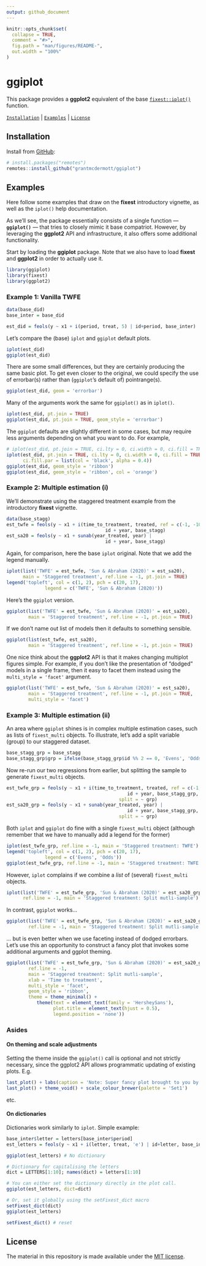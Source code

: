 ```yaml
---
output: github_document
---
```


<!-- README.md is generated from README.Rmd. Please edit that file -->

```r
knitr::opts_chunk$set(
  collapse = TRUE,
  comment = "#>",
  fig.path = "man/figures/README-",
  out.width = "100%"
)
```

# ggiplot

<!-- badges: start -->
<!-- badges: end -->

This package provides a **ggplot2** equivalent of the base 
[`fixest::iplot()`](https://lrberge.github.io/fixest/reference/coefplot.html)
function.

[`Installation`](#installation) | [`Examples`](#examples) | [`License`](#license)

## Installation

Install from [GitHub](https://github.com/):

``` r
# install.packages("remotes")
remotes::install_github("grantmcdermott/ggiplot")
```
## Examples

Here follow some examples that draw on the **fixest** introductory vignette,
as well as the `iplot()` help documentation. 

As we'll see, the package essentially consists of a single function &mdash; 
**`ggiplot()`** &mdash; that tries to closely mimic it base compatriot. However, 
by leveraging the **ggplot2** API and infrastructure, it also offers some 
additional functionality.

Start by loading the **ggiplot** package. Note that we also have to load 
**fixest** and **ggplot2** in order to actually use it.

```r
library(ggiplot)
library(fixest)
library(ggplot2)
```

### Example 1: Vanilla TWFE

```r
data(base_did)
base_inter = base_did

est_did = feols(y ~ x1 + i(period, treat, 5) | id+period, base_inter)
```

Let's compare the (base) `iplot` and `ggiplot` default plots.

```r
iplot(est_did)
ggiplot(est_did)
```

There are some small differences, but they are certainly producing the same
basic plot. To get even closer to the original, we could specify the use of 
errorbar(s) rather than (`ggiplot`'s default of) pointrange(s).

```r
ggiplot(est_did, geom = 'errorbar')
```

Many of the arguments work the same for `ggiplot()` as in `iplot()`.

```r
iplot(est_did, pt.join = TRUE)
ggiplot(est_did, pt.join = TRUE, geom_style = 'errorbar')
```

The `ggiplot` defaults are slightly different in some cases, but may require
less arguments depending on what you want to do. For example,

```r
# iplot(est_did, pt.join = TRUE, ci.lty = 0, ci.width = 0, ci.fill = TRUE)
iplot(est_did, pt.join = TRUE, ci.lty = 0, ci.width = 0, ci.fill = TRUE,
      ci.fill.par = list(col = 'black', alpha = 0.4))
ggiplot(est_did, geom_style = 'ribbon')
ggiplot(est_did, geom_style = 'ribbon', col = 'orange')
```

### Example 2: Multiple estimation (i)

We'll demonstrate using the staggered treatment example from the introductory 
**fixest** vignette.

```r
data(base_stagg)
est_twfe = feols(y ~ x1 + i(time_to_treatment, treated, ref = c(-1, -1000)) | 
								 	id + year, base_stagg)
est_sa20 = feols(y ~ x1 + sunab(year_treated, year) | 
								 	id + year, base_stagg)
```

Again, for comparison, here the base `iplot` original. Note that we add the 
legend manually.

```r
iplot(list('TWFE' = est_twfe, 'Sun & Abraham (2020)' = est_sa20),
      main = 'Staggered treatment', ref.line = -1, pt.join = TRUE)
legend('topleft', col = c(1, 2), pch = c(20, 17),
			  legend = c('TWFE', 'Sun & Abraham (2020)'))
```

Here's the `ggiplot` version.

```r
ggiplot(list('TWFE' = est_twfe, 'Sun & Abraham (2020)' = est_sa20),
        main = 'Staggered treatment', ref.line = -1, pt.join = TRUE)
```

If we don't name out list of models then it defaults to something sensible.

```r
ggiplot(list(est_twfe, est_sa20),
        main = 'Staggered treatment', ref.line = -1, pt.join = TRUE)
```

One nice think about the **ggplot2** API is that it makes changing multiplot
figures simple. For example, if you don't like the presentation of "dodged" 
models in a single frame, then it easy to facet them instead using 
the `multi_style = 'facet'` argument.

```r
ggiplot(list('TWFE' = est_twfe, 'Sun & Abraham (2020)' = est_sa20),
        main = 'Staggered treatment', ref.line = -1, pt.join = TRUE,
        multi_style = 'facet')
```

### Example 3: Multiple estimation (ii)

An area where `ggiplot` shines is in complex multiple estimation cases, such
as lists of `fixest_multi` objects. To illustrate, let's add a split variable
(group) to our staggered dataset.

```r
base_stagg_grp = base_stagg
base_stagg_grp$grp = ifelse(base_stagg_grp$id %% 2 == 0, 'Evens', 'Odds')
```

Now re-run our two regressions from earlier, but splitting the sample to
generate `fixest_multi` objects.

```r
est_twfe_grp = feols(y ~ x1 + i(time_to_treatment, treated, ref = c(-1, -1000)) | 
										 	id + year, base_stagg_grp, 
										 split = ~ grp)
est_sa20_grp = feols(y ~ x1 + sunab(year_treated, year) | 
										 	id + year, base_stagg_grp, 
										 split = ~ grp)
```

Both `iplot` and `ggiplot` do fine with a single `fixest_multi` object (although
remember that we have to manually add a legend for the former)

```r
iplot(est_twfe_grp, ref.line = -1, main = 'Staggered treatment: TWFE')
legend('topleft', col = c(1, 2), pch = c(20, 17),
			  legend = c('Evens', 'Odds'))
ggiplot(est_twfe_grp, ref.line = -1, main = 'Staggered treatment: TWFE')
```

However, `iplot` complains if we combine a _list_ of (several) `fixest_multi` 
objects.

```r
iplot(list('TWFE' = est_twfe_grp, 'Sun & Abraham (2020)' = est_sa20_grp),
      ref.line = -1, main = 'Staggered treatment: Split mutli-sample')
```

In contrast, `ggiplot` works...

```r
ggiplot(list('TWFE' = est_twfe_grp, 'Sun & Abraham (2020)' = est_sa20_grp),
        ref.line = -1, main = 'Staggered treatment: Split mutli-sample')
```

... but is even better when we use faceting instead of dodged errorbars.
Let's use this an opportunity to construct a fancy plot that invokes some
additional arguments and ggplot theming.

```r
ggiplot(list('TWFE' = est_twfe_grp, 'Sun & Abraham (2020)' = est_sa20_grp),
        ref.line = -1,
        main = 'Staggered treatment: Split mutli-sample',
        xlab = 'Time to treatment',
        multi_style = 'facet',
        geom_style = 'ribbon',
        theme = theme_minimal() +
           theme(text = element_text(family = 'HersheySans'),
                 plot.title = element_text(hjust = 0.5),
                 legend.position = 'none'))
```


### Asides 

#### On theming and scale adjustments

Setting the theme inside the `ggiplot()` call is optional and not strictly
necessary, since the ggplot2 API allows programmatic updating of existing
plots. E.g.

```r
last_plot() + labs(caption = 'Note: Super fancy plot brought to you by ggiplot')
last_plot() + theme_void() + scale_colour_brewer(palette = 'Set1')
```

etc.

#### On dictionaries

Dictionaries work similarly to `iplot`. Simple example:

```r
base_inter$letter = letters[base_inter$period]
est_letters = feols(y ~ x1 + i(letter, treat, 'e') | id+letter, base_inter)

ggiplot(est_letters) # No dictionary

# Dictionary for capitalising the letters
dict = LETTERS[1:10]; names(dict) = letters[1:10]

# You can either set the dictionary directly in the plot call.
ggiplot(est_letters, dict=dict)

# Or, set it globally using the setFixest_dict macro
setFixest_dict(dict)
ggiplot(est_letters)

setFixest_dict() # reset
```

## License

The material in this repository is made available under the 
[MIT license](http://opensource.org/licenses/mit-license.php).
